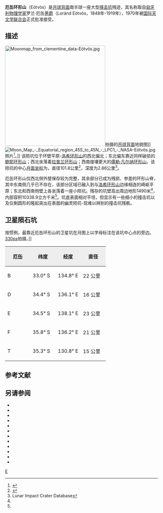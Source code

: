 {{lunar crater data
| image=Eötvös crater 3121 med.jpg|240px 
| caption=月球探测器3号拍摄的朝南斜视图|
| latitude = 35.61
| N_or_S = S
| longitude =134.43
| E_or_W = E
| diameter =101.8公里
| depth =2.86公里
| colong = 227
| eponym = 罗兰·厄缶
}}
'''厄缶环形山'''（Eötvös）是[[月球背面|月球背面]]南半球一座大型[[撞击坑|撞击坑]]残迹，其名称取自[[匈牙利|匈牙利]][[物理学家|物理学家]]罗兰·厄缶[[男爵|男爵]]（Loránd Eötvös，1848年-1919年），1970年被[[国际天文学联合会|国际天文学联合会]]正式批准接受。

==描述==
[[File:Moonmap_from_clementine_data-Eötvös.jpg|330px]]拍摄的[[月球背面|月球背面]]地貌图]]
[[File:Moon_Map_-_Equatorial_region_45S_to_45N_-_LPC1_-_NASA-Eötvös.jpg|thumb]]照片<ref>{{Cite web |url=https://commons.wikimedia.org/wiki/File:Moon_Map_-_Equatorial_region_45S_to_45N_-_LPC1_-_NASA.jpg |title=Mapa lunar de la NASA |access-date=2016-07-18 |archive-date=2016-06-01 |archive-url=https://web.archive.org/web/20160601120354/https://commons.wikimedia.org/wiki/File:Moon_Map_-_Equatorial_region_45S_to_45N_-_LPC1_-_NASA.jpg |dead-url=no }}</ref>。]]
该陨坑位于环壁平原-[[洛希环形山|洛希环形山]]的西北偏北；东北偏东靠近同样破损的[[鲍耶环形山|鲍耶环形山]]；西北坐落着[[拉普兰环形山|拉普兰环形山]]；西南接壤更大的[[儒勒·凡尔纳环形山|儒勒·凡尔纳环形山]]。该陨坑的中心[[月面坐标|月面坐标]]为{{Coord|35.61|S|134.43|E|globe:Moon|nogoogle=1|noosm=1}}，直径101.8公里<ref name="IAU">{{Cite web |url=http://planetarynames.wr.usgs.gov/Feature/1893 |title=Directory of the International Astronomical Union |access-date=2016-07-18 |archive-date=2022-02-27 |archive-url=https://web.archive.org/web/20220227121419/https://planetarynames.wr.usgs.gov/Feature/1893 }}</ref>，深度为2.86公里<ref name=LICD>Lunar Impact Crater Database</ref>。

厄缶环形山仅西北侧外壁保存较为完整，其余部分已成为残损、参差的环形山脊，其中东南侧几乎已不存在，该部分区域已融入到与[[洛希环形山|洛希环形山]]边缘相连的崎岖平原；东北和西南侧壁上各坐落着一座小陨坑。残存的坑壁高出周边地形1490米<ref name="LICD"/>，内部容积10338.9立方千米<ref name="LICD"/>。坑底表面相对平坦，但显示有一些细小的撞击坑以及仅剩圆形的隆起突出在表面的幽灵陨坑-现难以辨别的撞击坑残骸。

==卫星陨石坑==
按惯例，最靠近厄缶环形山的卫星坑在月图上以字母标注在该坑中心点的旁边。
[[image:EötvösCraterSAT.jpg|330px]]拍摄。]]

{| class="wikitable"
!width="25%" style="background:#eeeeee;" |厄缶 
!width="25%" style="background:#eeeeee;" |纬度
!width="25%" style="background:#eeeeee;" |经度
!width="25%" style="background:#eeeeee;" |直径
|-
! scope="row" | B
| 33.0° S
| 134.8° E
| 22 公里
|-
! scope="row" | D
| 34.4° S
| 136.1° E
| 16 公里
|-
! scope="row" | E
| 34.5° S
| 138.1° E
| 23 公里
|-
! scope="row" | F
| 35.8° S
| 136.2° E
| 21 公里
|-
! scope="row" | T
| 35.3° S
| 130.8° E
| 15 公里
|}{{clear}}

== 参考文献 ==
{{Reflist}}

==另请参阅==
{{refbegin}}
* {{cite book
  | last1 = Andersson
  | first1 = L. E.
  | last2 = Whitaker
  | first2 = E. A.
  | authorlink2 = Ewen Whitaker
  | date = 1982
  | title = [[NASA|NASA]] Catalogue of Lunar Nomenclature
  | publisher = NASA RP-1097
  | ref = harv
  }}
* {{cite web
  | last = Blue
  | first = Jennifer
  | date = July 25, 2007
  | title = Gazetteer of Planetary Nomenclature
  | publisher = [[United_States_Geological_Survey|USGS]]
  | url = http://planetarynames.wr.usgs.gov/
  | accessdate = 2007-08-05
  | ref = harv
  | archive-date = 2012-04-08
  | archive-url = https://www.webcitation.org/66mXDr4G9?url=http://planetarynames.wr.usgs.gov/
  | dead-url = no
  }}
* {{cite book
  | last1 = Bussey
  | first1 = B.
  | authorlink1 = Ben Bussey
  | last2 = Spudis
  | first2 = P.
  | authorlink2 = Paul Spudis
  | date = 2004
  | title = The Clementine Atlas of the Moon
  | publisher = Cambridge University Press
  | location = New York
  | isbn = 978-0-521-81528-4
  | ref = harv
  }}
* {{cite book
  | last1 = Cocks
  | first1 = Elijah E.
  | last2 = Cocks
  | first2 = Josiah C.
  | date = 1995
  | title = Who's Who on the Moon: A Biographical Dictionary of Lunar Nomenclature
  | url = https://archive.org/details/isbn_9780936389271
  | publisher = Tudor Publishers
  | isbn = 978-0-936389-27-1
  | ref = harv
  }}
* {{cite web
  | last = McDowell
  | first = Jonathan
  | date = July 15, 2007
  | url = http://host.planet4589.org/astro/lunar/
  | title = Lunar Nomenclature
  | publisher = Jonathan's Space Report
  | accessdate = 2007-10-24
  | ref = harv
  | archive-date = 2012-05-26
  | archive-url = https://www.webcitation.org/67wcYNfK3?url=http://host.planet4589.org/astro/lunar/
  | dead-url = no
  }}
* {{cite journal| last1 = Menzel| first1 = D. H.| last2 = Minnaert| first2 = M.| last3 = Levin| first3 = B.| last4 = Dollfus| first4 = A.| last5 = Bell| first5 = B.| title = Report on Lunar Nomenclature by the Working Group of Commission 17 of the IAU| doi = 10.1007/BF00171763| journal = Space Science Reviews| volume = 12| issue = 2| pages = 136–186| date = 1971| bibcode = 1971SSRv...12..136M| ref = harv}}
* {{cite book
  | first = Patrick
  | last = Moore
  | authorlink = Patrick Moore
  | date = 2001
  | title = On the Moon
  | url = https://archive.org/details/patrickmooreonmo00patr
  | publisher = Sterling Publishing Co.
  | isbn = 978-0-304-35469-6
  | ref = harv
  }}
* {{cite book
  | first = Fred W.
  | last = Price
  | date = 1988
  | title = The Moon Observer's Handbook
  | publisher = Cambridge University Press
  | isbn = 978-0-521-33500-3
  | ref = harv
  }}
* {{cite book
  | last = Rükl
  | first = Antonín
  | authorlink = Antonín Rükl
  | date = 1990
  | title = Atlas of the Moon
  | publisher = Kalmbach Books
  | isbn = 978-0-913135-17-4
  | ref = harv
  }}
* {{cite book
  | last = Webb
  | first = Rev. T. W.
  | authorlink = Thomas William Webb
  | date = 1962
  | title = Celestial Objects for Common Telescopes
  | url = https://archive.org/details/celestialobjects00webb
  | edition = 6th revised
  | publisher = Dover
  | isbn = 978-0-486-20917-3
  | ref = harv
  }}
* {{cite book
  | first = Ewen A.
  | last = Whitaker
  | authorlink = Ewen Whitaker
  | date = 1999
  | title = Mapping and Naming the Moon
  | publisher = Cambridge University Press
  | isbn = 978-0-521-62248-6
  | ref = harv
  }}
* {{cite book
  | first = Peter T.
  | last = Wlasuk
  | date = 2000
  | title = Observing the Moon
  | publisher = Springer
  | isbn = 978-1-85233-193-1
  | ref = harv
 }}
{{refend}}

[[Category:月球环形山|E]]
{{月球環形山 (C-F)}}